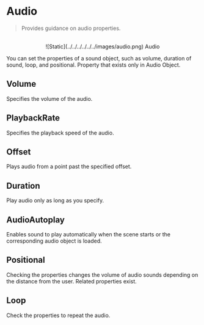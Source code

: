 # Audio

> Provides guidance on audio properties.

<br />

<center>![Static](../../../../../../images/audio.png) Audio</center>

You can set the properties of a sound object, such as volume, duration of sound, loop, and positional. Property that exists only in Audio Object.

## Volume

Specifies the volume of the audio.

## PlaybackRate

Specifies the playback speed of the audio.

## Offset

Plays audio from a point past the specified offset.

## Duration

Play audio only as long as you specify.

## AudioAutoplay

Enables sound to play automatically when the scene starts or the corresponding audio object is loaded.

## Positional

Checking the properties changes the volume of audio sounds depending on the distance from the user. Related properties exist.

## Loop

Check the properties to repeat the audio.
